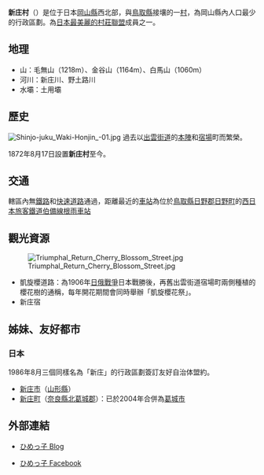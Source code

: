 {{noteTA
|T=zh-cn:新庄村 (日本); zh-tw:新庄村 (日本); zh-hk:新庄村 (日本);
|1=zh-cn:新庄; zh-tw:新庄; zh-hk:新庄;
}}
{{日本町村
| 自治體名=新庄
| 町村=村
| 圖像 = [[File:Shinjo-juku_-01.jpg|240px]]
| 圖像說明=[[新庄宿|新庄宿]]老街（[[凱旋櫻花街|凱旋櫻花街]]）
| 町村章=[[File:Shinjo_Okayama_chapter.JPG|100px]]
| 日文原名=新庄村
| 平假名=しんじょうそん
| 羅馬字拼音=Shinjō-son
| 都道府縣=岡山縣
| 支廳=
| 郡=真庭郡
| 編號=33586-0
| 面積=67.1
| 邊界未定=
| 人口=933
| 統計時間=2012年1月1日
| 自治體=[[新見市|新見市]]、[[真庭市|真庭市]]<br />'''[[鳥取縣|鳥取縣]]'''：[[日野町_(鳥取縣)|日野町]]、[[江府町|江府町]]
| 樹=[[日本柳杉|日本柳杉]]
| 花=[[櫻花|櫻花]]
| 鳥=
| 其他象徵物=
| 其他象徵=
| 首長=小倉博俊
| 卸任日期=2018年9月6日
| 郵遞區號=717-0201
| 所在地=真庭郡新庄村2008-1<br>[[File:Shinjo_village_office.jpg|210px]]
| 電話號碼=867-56-2626
| 外部連結=http://www.vill.shinjo.okayama.jp/
| 經度=
| 緯度=
| 地圖=[[File:Shinjo_in_Okayama_Prefecture_Ja.svg|250px]]
| 註記=人口：[http://www.pref.okayama.jp/life/6/31/152/ 岡山縣官方網頁]
}}
'''新庄村'''（{{jpn|j=新庄村|hg=しんじょうそん|rm=Shinjō son|f=y}}）是位于日本[[岡山縣|岡山縣]]西北部，與[[鳥取縣|鳥取縣]]接壤的一[[村|村]]，為岡山縣內人口最少的行政區劃。為[[日本最美麗的村莊聯盟|日本最美麗的村莊聯盟]]成員之一。

== 地理 ==
* 山：毛無山（1218m）、金谷山（1164m）、白馬山（1060m）
* 河川：新庄川、野土路川
* 水壩：土用壩

== 歷史 ==
[[File:Shinjo-juku_Waki-Honjin_-01.jpg|thumb]]
過去以[[出雲街道|出雲街道]]的[[本陣|本陣]]和[[宿場|宿場]]町而繁榮。

1872年8月17日設置'''新庄村'''至今。

==交通==
轄區內無[[鐵路|鐵路]]和[[快速道路|快速道路]]通過，距離最近的[[車站|車站]]為位於[[鳥取縣|鳥取縣]][[日野郡|日野郡]][[日野町_(鳥取縣)|日野町]]的[[西日本旅客鐵道|西日本旅客鐵道]][[伯備線|伯備線]][[根雨車站|根雨車站]]

==觀光資源==
[[File:Triumphal_Return_Cherry_Blossom_Street.jpg|thumb]]
* 凱旋櫻道路：為1906年[[日俄戰爭|日俄戰爭]]日本戰勝後，再舊出雲街道宿場町兩側種植的櫻花樹的通稱，每年開花期間會同時舉辦「凱旋櫻花祭」。
* 新庄宿

==姊妹、友好都市==
===日本===
1986年8月三個同樣名為「新庄」的行政區劃簽訂友好自治体盟約。
* [[新庄市|新庄市]]（[[山形縣|山形縣]]）
* [[新庄町|新庄町]]（[[奈良縣|奈良縣]][[北葛城郡|北葛城郡]]）：已於2004年合併為[[葛城市|葛城市]]

==外部連結==
{{commons category|Shinjo, Okayama}}
* {{Ja}} [http://himekkolog.exblog.jp/ ひめっ子 Blog] {{Wayback|url=http://himekkolog.exblog.jp/ |date=20200802060202 }}
* {{Ja}} [http://www.facebook.com/himekko.shinjo ひめっ子 Facebook] {{Wayback|url=http://www.facebook.com/himekko.shinjo |date=20210428223723 }}

{{岡山縣}}{{Authority control}}